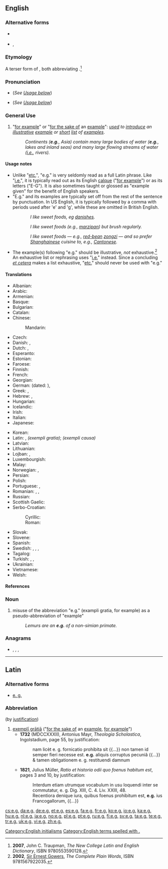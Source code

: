 {{also|Appendix:Variations of "eg"}}
==English==

===Alternative forms===
* {{sense|informal}} {{l|en|eg}}
* {{sense|dated}} {{l|en|ex. gr.}}, {{l|en|e. g.}}

===Etymology===
A terser form of {{m|en|ex. gr.}}, both abbreviating {{der|en|la|exemplī grātiā||[[for the sake of]] an [[example]]}}.<ref>'''2007''', John C. Traupman, ''The New College Latin and English Dictionary'', ISBN 9780553590128.</ref>

===Pronunciation===
* {{a|UK}} {{IPA|/ˌiːˈdʒiː/|/fɔː(ɹ) ɪɡˈzɑːmpəl/|lang=en}} (''See [[#Usage notes|Usage below]]'')
* {{a|US}} {{IPA|/ˌiˈdʒi/|/fɔɹ ɪɡˈzæmpəl/|lang=en}} (''See [[#Usage notes|Usage below]]'')

===General Use===

# "[[for example]]" or "[[for the sake of]] an [[example]]": ''[[use]]d to [[introduce]] an [[illustrative]] [[example]] or [[short]] [[list]] of [[example]]s''.
#: ''Continents ('''e.g.''', Asia) contain many large bodies of water ('''e.g.''', lakes and inland seas) and many large flowing streams of water ([[i.e.]], rivers).''

====Usage notes====
* Unlike "[[etc.]]", "e.g." is very seldomly read as a full Latin phrase. Like "[[i.e.]]", it is typically read out as its English [[calque]] ("[[for example]]") or as its letters ("E-G"). It is also sometimes taught or glossed as "example given" for the benefit of English speakers.
* "E.g." and its examples are typically set off from the rest of the sentence by punctuation. In US English, it is typically followed by a comma with periods used after 'e' and 'g', while these are omitted in British English.
:: {{a|UK}} ''I like sweet foods, eg [[danish]]es.''
:: {{a|US}} ''I like sweet foods (e.g., [[marzipan]]) but brush regularly.''
:: {{a|US}} ''I like sweet foods — e.g., [[red bean|red-bean]] [[zongzi]] — and so prefer [[Shanghainese]] cuisine to, e.g., [[Cantonese]].''
* The example(s) following "e.g." should be illustrative, ''not'' exhaustive.<ref>'''2002''', [[w:Ernest Gowers|Sir Ernest Gowers]], ''The Complete Plain Words'', ISBN 9781567922035.</ref> An exhaustive list or rephrasing uses "[[i.e.]]" instead. Since a concluding ''[[et cetera]]'' makes a list exhaustive, "[[etc.]]" should never be used with "e.g."

====Translations====
{{trans-top|abbreviation for “for example”}}
* Albanian: {{qualifier|[[për shembull]]}} {{t|sq|p. sh.}}
* Arabic: {{t|ar|على سبيل المثال}}
* Armenian: {{t|hy|օր.}} {{qualifier|[[օրինակ]]}}
* Basque: {{t+|eu|adib.}} {{qualifier|[[adibidez]]}}
* Bulgarian: {{qualifier|[[например]]}} {{t|bg|напр.|sc=Cyrl}}
* Catalan: {{t|ca|p. ex.}} {{qualifier|[[per exemple]]}}
* Chinese:
*: Mandarin: {{t+check|cmn|例如|tr=li4 ru2|sc=Hani}}
* Czech: {{t+|cs|např.}}
* Danish: {{t+|da|f.eks.}}, {{t+|da|fx}} {{qualifier|{{t+|da|for eksempel}}}}
* Dutch: {{t+|nl|bv.}}, {{t+|nl|bijv.}} {{qualifier|{{t+|nl|bijvoorbeeld}}}}
* Esperanto: {{qualifier|[[ekzemple]]}} {{t|eo|ekz.}}
* Estonian: {{qualifier|[[näiteks]]}} {{t+|et|nt}}
* Faroese: {{t|fo|t.d.}} {{qualifier|{{t|fo|til dømis}}}}
* Finnish: {{qualifier|[[esimerkiksi]]}} {{t+|fi|esim.}}
* French: {{t+|fr|par ex.}} {{qualifier|[[par exemple]]}}
* Georgian: {{t+|ka|მაგ.}}
* German: {{qualifier|[[zum Beispiel]]}} {{t+|de|z. B.}} (dated: {{qualifier|[[zum Exempel]]}} {{t|de|z. E.}}), {{qualifier|[[beispielsweise]]}} {{t+|de|bspw.}}
* Greek: {{t+|el|π.χ.}}, {{t+|el|παραδείγματος χάριν}}
* Hebrew: {{t|he|לדוגמה|tr=l'dugmá}}, {{t|he|למשל|tr=l'mashál}}
* Hungarian: {{qualifier|[[például]]}} {{t|hu|[[pl.]]}}
* Icelandic: {{t+|is|t.d.}} {{qualifier|{{t+|is|til dæmis}}}}
* Irish: {{t|ga|m.sh.}}
* Italian: {{qualifier|[[ad esempio]]}} {{t|it|ad es.}}
* Japanese: {{t+|ja|例えば|tr=tatoeba|sc=Jpan}}
{{trans-mid}}
* Korean: {{t|ko|예를 들면|sc=Kore}}
* Latin: {{t+|la|e. g.}}, {{t+|la|ex. gr.}} ''(exempli gratia)''; {{t+|la|e. c.}} ''(exempli causa)''
* Latvian: {{qualifier|[[piemēram]]}} {{t|lv|piem.}}
* Lithuanian: {{qualifier|[[pavyzdžiui]]}} {{t|lt|pvz.}}
* Lojban: {{t+|jbo|mu'u}}, {{t+|jbo|mu'a}}
* Luxembourgish: {{t|lb|z. B.}}
* Malay: {{t|ms|mis.}} {{qualifier|[[misalnya]]}}
* Norwegian: {{t+|no|f.eks.}} {{qualifier|{{t+|no|for eksempel}}}}, {{t+|no|t.d.}} {{qualifier|{{t|no|til dømes}}}}
* Persian: {{t|fa|برای مثال|sc=Arab}}
* Polish: {{qualifier|[[na]] [[przykład]]}} {{t+|pl|np.}}
* Portuguese: {{t+|pt|p. ex.}}, {{qualifier|[[por exemplo]]}} {{t+|pt|ex.}}
* Romanian: {{t|ro|de exemplu}}, {{t|ro|de ex.}}, {{t|ro|e.g.}}
* Russian: {{qualifier|[[например]]}} {{t|ru|напр.}}
* Scottish Gaelic: {{t+|gd|me}}
* Serbo-Croatian:
*: Cyrillic: {{t|sh|нпр.}} {{qualifier|[[на]] [[пример]]}}
*: Roman: {{t|sh|npr.}} {{qualifier|[[na]] [[primer]]}}
* Slovak: {{qualifier|[[napríklad]]}} {{t+|sk|napr.}}
* Slovene: {{qualifier|[[na]] [[primer]]}} {{t|sl|npr.}}
* Spanish: {{t+|es|por ejemplo}}
* Swedish: {{t+|sv|t.ex.}}, {{t+|sv|t ex}}, {{t|sv|tex.}} {{t|sv|t. ex.}} {{qualifier|{{t+|sv|till exempel}}}}, {{t+|sv|exempelvis}}
* Tagalog: {{t+|tl|halimbawa}}
* Turkish: {{t+|tr|örneğin}}, {{t+|tr|mesela}}, {{t|tr|örn.}}
* Ukrainian: {{t|uk|наприклад|tr=napryklad}}
* Vietnamese: {{qualifier|[[ví dụ]]}} {{t|vi|vd.}}
* Welsh: {{t|cy|e.e.}}
{{trans-bottom}}

====References====
<references/>

===Noun===
{{en-noun|?}}

# {{lb|en|informal}} misuse of the abbreviation "e.g." (exampli gratia, for example) as a pseudo-abbreviation of "example"
#: ''Lemurs are an '''e.g.''' of a non-simian primate.''

===Anagrams===
* {{l|en|Ge}}, {{l|en|gE}}, {{l|en|GE}}, {{l|en|ge}}

[[Category:English initialisms]]
[[Category:English terms spelled with .]]

----

==Latin==

===Alternative forms===
* [[e. g.]]

===Abbreviation===
{{rfc-header|Abbreviation}}
{{head|la|abbreviation}} (by [[justification]])

# [[exempli gratia|exemplī grātiā]] ("[[for the sake of]] an [[example]], [[for example]]")
#* '''1732''' (MDCCXXXII), Antonius Mayr, ''Theologia Scholastica'', Ingolstadium, page 55, by justification:
#*: nam licèt e. g. fornicatio prohibita sit {{...}} non tamen id semper fieri necesse est. '''e.g.''' aliquis corruptus pecuniâ {{...}} & tamen obligationem e. g. restituendi damnum
#* '''1821''', Julius Müller, ''Ratio et historia odii quo foenus habitum est'', pages 3 and 10, by justification:
#*: Interdum etiam utrumque vocabulum in usu loquendi inter se commutatur, e. g. Dig. XIII, C. 4. Liv. XXIII, 48.
#*: Recentiora denique iura, quibus foenus prohibitum est, '''e.g.''' ius Francogallorum, {{...}}

[[cs:e.g.]]
[[da:e.g.]]
[[de:e.g.]]
[[et:e.g.]]
[[es:e.g.]]
[[fa:e.g.]]
[[fr:e.g.]]
[[ko:e.g.]]
[[io:e.g.]]
[[ka:e.g.]]
[[hu:e.g.]]
[[nl:e.g.]]
[[ja:e.g.]]
[[no:e.g.]]
[[pl:e.g.]]
[[pt:e.g.]]
[[ru:e.g.]]
[[fi:e.g.]]
[[sv:e.g.]]
[[ta:e.g.]]
[[te:e.g.]]
[[tr:e.g.]]
[[uk:e.g.]]
[[vi:e.g.]]
[[zh:e.g.]]
